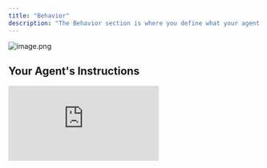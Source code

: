 ```yaml
---
title: "Behavior"
description: "The Behavior section is where you define what your agent does and how it acts. Think of this as giving your agent its personality, goals, and superpowers all in one place."
---
```



![image.png](/images/image.png)

## Your Agent's Instructions

<iframe className="w-full aspect-video rounded-xl" src="https://www.youtube.com/embed/rC5fvI_biak?rel=0" title="YouTube video player" frameBorder="0" allow="accelerometer; autoplay; clipboard-write; encrypted-media; gyroscope; picture-in-picture" allowFullScreen />

The Instructions box is where you tell your agent what to do and how to behave. Write in plain English - no coding required! This is like having a detailed conversation with a really smart assistant about exactly how you want them to help your customers.

### What to include:

- **What your agent does**: Clearly explain the main purpose and goals
- **How it should behave**: Define the tone, personality, and approach
- **Step-by-step processes**: Walk through your methodology or workflow
- **Important context**: Include key information your agent needs to know

<img
  src="/images/Screenshot2025-07-23at12.19.32PM.png"
  alt="Screenshot 2025-07-23 at 12.19.32 PM"
  title="Screenshot 2025-07-23 at 12.19.32 PM"
  style={{ width:"80%" }}
/>

<Tip>
  In the example above, the builder has given clear instructions for an article summary agent\
  \
  **Tips for Great Instructions**

  - Be specific about what you want your agent to accomplish
  - Include examples of good responses when possible
  - Mention any important rules or limitations
  - Write like you're training a new team member
</Tip>

### Smart References

Within your instructions, you can @mention [preferences](/builder/preferences) or [databases](/builder/databases) you have created, as well as system variables like your customer's name or email address. Add these to your instructions to help your agent know precisely how to utilize these variables.

<img
  src="/images/Screenshot2025-09-29at9.36.42AM.png"
  alt="Screenshot 2025-09-29 at 9.36.42 AM.png"
  title="Screenshot 2025-09-29 at 9.36.42 AM.png"
  style={{ width:"48%" }}
/>

## Tools and Skills

On the right side, you'll see Skills & Tools - these give your agent the ability to actually do things beyond just chatting.

<img
  src="/images/Screenshot2025-07-23at12.18.26PM.png"
  alt="Screenshot 2025-07-23 at 12.18.26 PM"
  title="Screenshot 2025-07-23 at 12.18.26 PM"
  style={{ width:"50%" }}
/>

### Tools: Built-in Superpowers

Tools are ready-made capabilities we've built for you, like:

<ToolSnippet />

We provide some default tools to begin with, like 'userChat', 'fileSystem,' 'googleSearch', and 'websiteScraper'. Simply click to add or remove tools so your agent has what it needs to accomplish its goals.

<Tip>
  Click on the name of a tool within [builder.appy.ai](http://builder.appy.ai) to learn that tool's purpose
</Tip>

### Skills: Your Custom Capabilities

Skills are custom capabilities you create when you need your agent to do something specific that requires detailed instructions. Create a new skill when:

- You have a complex sub-process that needs lots of detailed guidance
- You want to isolate a specific, repeatable task
- The main instructions are getting too long and complex

Think of skills as specialized tasks your agent can do - like "analyze a business proposal" or "create a workout plan."

<iframe className="w-full aspect-video rounded-xl" src="https://www.youtube.com/embed/Zk8ljXHhonE?rel=0" title="YouTube video player" frameBorder="0" allow="accelerometer; autoplay; clipboard-write; encrypted-media; gyroscope; picture-in-picture" allowFullScreen />

<Tip>
  For many agents, custom skills are unneccessary - all instructions can remain under behavior
</Tip>

## How It All Works Together

Your agent reads its instructions, then automatically decides which skills and tools to use based on what the user needs. You don't have to manage when or how - just give good instructions and select the right capabilities.

## Testing Agent Behavior

Testing your agent is always one click away. Click the "Preview" button to open a separate tab and begin using your agent. You can make real time adjustments to behavior, skills, and tools and see how it impacts the preview.

For skills, test just that specific task by clicking the preview skill <Icon icon="eye" /> icon in the toolbar.

<iframe className="w-full aspect-video rounded-xl" src="https://www.youtube.com/embed/wTYzzpRSo6M?rel=0" title="YouTube video player" frameBorder="0" allow="accelerometer; autoplay; clipboard-write; encrypted-media; gyroscope; picture-in-picture" allowFullScreen />

## Getting Started

1. **Start with clear instructions** about your agent's main purpose
2. **Add essential tools** like userChat and googleSearch
3. **Test your agent** to see how it performs
4. **Refine and add skills** as needed for complex tasks

<Tip>
  Start simple and adjust based on testing! It's easier to start with basic instructions and refine based on observation than to over-instruct to begin with.
</Tip>